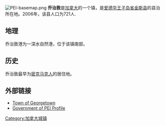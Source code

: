 {{unreferenced|time=2009-07-10T03:07:04+00:00}}
[[File:PEI-basemap.png|right]]
'''乔治敦'''是[[加拿大|加拿大]]的一个镇，是[[爱德华王子岛省|爱德华王子岛省]][[金斯县_(爱德华王子岛省)|金斯县]]的县治所在地。2006年，该县人口为721人.

== 地理 ==

乔治敦港为一深水自然港，位于该镇南部。

== 历史 ==
乔治敦最早为[[密克马克人|密克马克人]]的居住地。

==外部链接==
*[http://www.georgetown.ca Town of Georgetown]{{Wayback|url=http://www.georgetown.ca/ |date=20181231031218 }}
*[http://www.gov.pe.ca/placefinder/index.php3?city=Georgetown Government of PEI Profile]{{Wayback|url=http://www.gov.pe.ca/placefinder/index.php3?city=Georgetown |date=20110610214014 }}

[[Category:加拿大城镇|Category:加拿大城镇]]